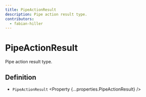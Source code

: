 ```yaml
---
title: PipeActionResult
description: Pipe action result type.
contributors:
  - fabian-hiller
---
```



# PipeActionResult

Pipe action result type.

## Definition

- `PipeActionResult` <Property {...properties.PipeActionResult} />
